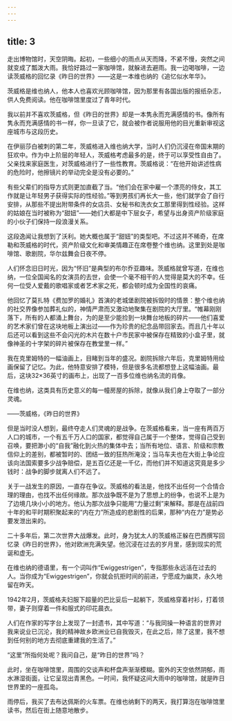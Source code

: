 ```yaml
---
---
---
```

title: 3
---




走出博物馆时，天空阴晦。起初，一些细小的雨点从天而降，不紧不慢，突然之间就变成了瓢泼大雨。我恰好路过一家咖啡馆，就躲进去避雨。我一边喝咖啡，一边读茨威格的回忆录《昨日的世界》——这是一本维也纳的《追忆似水年华》。

茨威格是维也纳人，他本人也喜欢光顾咖啡馆，因为那里有各国出版的报纸杂志，供人免费阅读。他在咖啡馆里度过了青年时代。

我以前并不喜欢茨威格，但《昨日的世界》却是一本隽永而充满感情的书。像所有隽永而充满感情的书一样，你一旦读了它，就会被作者说服用他的目光重新审视这座城市与这段历史。

在伊丽莎白被刺的第二年，茨威格进入维也纳大学，当时人们仍沉浸在帝国末期的狂欢中。作为中上阶层的年轻人，茨威格考虑最多的是，终于可以享受性自由了。父亲找来家庭医生，对茨威格进行了一些性教育。茨威格说：“在他开始讲述性病的危险时，他擦镜片的举动完全是没有必要的。”

有些父辈们的指导方式则更加直截了当。“他们会在家中雇一个漂亮的侍女，其工作就是让年轻男子获得实际的性经验。”等到男孩们再长大一些，他们就学会了自行安排，从那些不提出附带条件的女店员、女秘书和洗衣女工那里得到性经验。这样的姑娘在当时被称为“甜妞”——她们大都是中下层女子，希望与出身资产阶级家庭的小伙子们保持一段浪漫关系。

这段逸闻让我想到了沃利。她大概也属于“甜妞”的类型吧。不过这并不稀奇，在席勒和茨威格的时代，资产阶级文化和审美情趣正在席卷整个维也纳。这里到处是咖啡馆、歌剧院，华尔兹舞会日夜不停。

人们怀念旧日时光，因为“怀旧”是典型的布尔乔亚趣味。茨威格就曾写道，在维也纳，一位全国闻名的女演员的去世，会使一个毫不相干的人觉得是莫大的不幸。任何一位受人爱戴的歌唱家或者艺术家之死，都会顿时成为全国性的哀痛。

他回忆了莫扎特《费加罗的婚礼》首演的老城堡剧院被拆毁时的情景：整个维也纳的社交界像参加葬礼似的，神情严肃而又激动地聚集在剧院的大厅里。“帷幕刚刚落下，所有的人都涌上舞台，为的是至少能捡到一块舞台地板的碎片——他们喜爱的艺术家们曾在这块地板上演出过——作为珍贵的纪念品带回家去。而且几十年以后还可以看到这些不会闪光的木片在数十户市民家中被保存在精致的小盒子里，就像神圣的十字架的碎片被保存在教堂里一样。”

我在克里姆特的一幅油画上，目睹到当年的盛况。剧院拆除六年后，克里姆特用绘画保留了记忆。为此，他特意安排了模特，但是很多名流都想登上这幅油画。最后，这块32×36英寸的画布上，出现了一百多位维也纳名流的肖像。

在维也纳，这类具有历史意义的每一幢房屋的拆除，就像从我们身上夺取了一部分灵魂。

——茨威格，《昨日的世界》

但是当时没人想到，最终夺走人们灵魂的是战争。在茨威格看来，当一座有两百万人口的城市，一个有五千万人口的国家，都觉得自己属于一个整体，觉得自己受到召唤，要把渺小的“自我”融化到火热的集体中去；当所有地位、语言、阶级和宗教信仰上的差别，都被暂时的、团结一致的狂热所淹没；当马车夫也在大街上争论应该向法国索要多少战争赔偿，是五百亿还是一千亿，而他们并不知道这究竟是多少钱时：战争的脚步就离人们不远了。

关于一战发生的原因，一直存在争议。茨威格的看法是，他找不出任何一个合情合理的理由，也找不出任何缘故。那次战争既不是为了思想上的纷争，也说不上是为了边境几块小小的地方。他认为那次战争只能用“力量过剩”来解释。那是在战前四十年的和平时期积聚起来的“内在力”所造成的悲剧性的后果，那种“内在力”是势必要发泄出来的。

二十多年后，第二次世界大战爆发。此时，身为犹太人的茨威格正躲在巴西撰写回忆录《昨日的世界》，他对欧洲充满失望。他沉浸在过去的岁月里，感到现实的荒诞和虚无。

在维也纳的德语里，有一个词叫作“Ewiggestrigen”，专指那些永远活在过去的人。当你成为“Ewiggestrigen”，你就会抗拒时间的前进，宁愿成为幽灵，永久地留在昨天。

1942年2月，茨威格夫妇服下超量的巴比妥后一起躺下，茨威格穿着衬衫，打着领带，妻子则穿着一件和服式的印花晨衣。

人们在作家的写字台上发现了一封遗书，其中写道：“与我同操一种语言的世界对我来说业已沉沦，我的精神故乡欧洲业已自我毁灭，在此之后，除了这里，我不想到任何别的地方去彻底重建我的生活了。”

“这里”所指何处呢？我问自己，是“昨日的世界”吗？

此时，坐在咖啡馆里，周围的交谈声和杯盘声渐渐模糊。窗外的天空依然阴郁，雨水淋湿街面，让它呈现出青黑色。一时间，我怀疑这间大雨中的咖啡馆，就是昨日世界里的一座孤岛。

雨停后，我买了去布达佩斯的火车票。在维也纳剩下的两天，我打算泡在咖啡馆里读书，然后在街上随意地散步。
